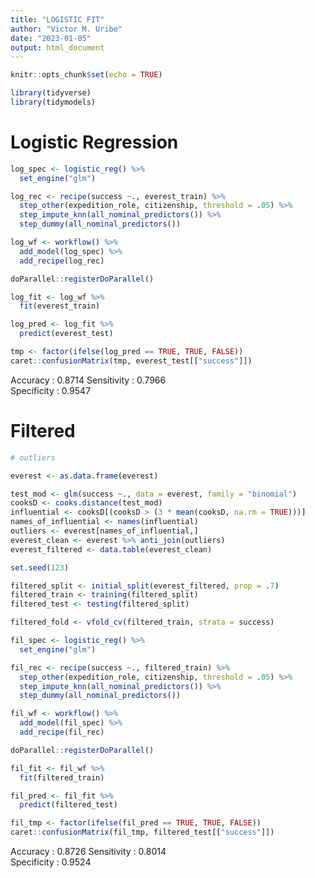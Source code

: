 ```yaml
---
title: "LOGISTIC FIT"
author: "Victor M. Uribe"
date: "2023-01-05"
output: html_document
---
```


```r
knitr::opts_chunk$set(echo = TRUE)
```


```r
library(tidyverse)
library(tidymodels)
```











# Logistic Regression
```r
log_spec <- logistic_reg() %>% 
  set_engine("glm")

log_rec <- recipe(success ~., everest_train) %>% 
  step_other(expedition_role, citizenship, threshold = .05) %>% 
  step_impute_knn(all_nominal_predictors()) %>% 
  step_dummy(all_nominal_predictors())

log_wf <- workflow() %>% 
  add_model(log_spec) %>% 
  add_recipe(log_rec)
```


```r
doParallel::registerDoParallel()

log_fit <- log_wf %>% 
  fit(everest_train)

log_pred <- log_fit %>% 
  predict(everest_test)  

tmp <- factor(ifelse(log_pred == TRUE, TRUE, FALSE)) 
caret::confusionMatrix(tmp, everest_test[["success"]])
```


Accuracy : 0.8714 
Sensitivity : 0.7966          
Specificity : 0.9547





# Filtered

```r
# outliers

everest <- as.data.frame(everest)

test_mod <- glm(success ~., data = everest, family = "binomial") 
cooksD <- cooks.distance(test_mod)
influential <- cooksD[(cooksD > (3 * mean(cooksD, na.rm = TRUE)))]
names_of_influential <- names(influential)
outliers <- everest[names_of_influential,]
everest_clean <- everest %>% anti_join(outliers)
everest_filtered <- data.table(everest_clean)
```



```r
set.seed(123)

filtered_split <- initial_split(everest_filtered, prop = .7)
filtered_train <- training(filtered_split)
filtered_test <- testing(filtered_split)

filtered_fold <- vfold_cv(filtered_train, strata = success)
```




```r
fil_spec <- logistic_reg() %>% 
  set_engine("glm")

fil_rec <- recipe(success ~., filtered_train) %>% 
  step_other(expedition_role, citizenship, threshold = .05) %>% 
  step_impute_knn(all_nominal_predictors()) %>% 
  step_dummy(all_nominal_predictors())

fil_wf <- workflow() %>% 
  add_model(fil_spec) %>% 
  add_recipe(fil_rec)
```


```r
doParallel::registerDoParallel()

fil_fit <- fil_wf %>% 
  fit(filtered_train)

fil_pred <- fil_fit %>% 
  predict(filtered_test)  

fil_tmp <- factor(ifelse(fil_pred == TRUE, TRUE, FALSE)) 
caret::confusionMatrix(fil_tmp, filtered_test[["success"]])
```

   Accuracy : 0.8726
Sensitivity : 0.8014          
Specificity : 0.9524 





